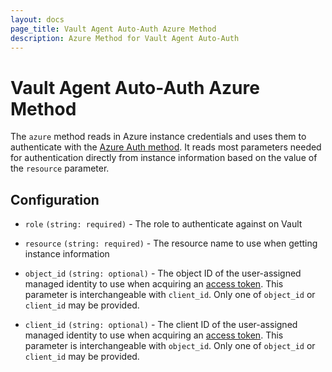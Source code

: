 ```yaml
---
layout: docs
page_title: Vault Agent Auto-Auth Azure Method
description: Azure Method for Vault Agent Auto-Auth
---
```


# Vault Agent Auto-Auth Azure Method

The `azure` method reads in Azure instance credentials and uses them to
authenticate with the [Azure Auth
method](/docs/auth/azure). It reads most
parameters needed for authentication directly from instance information based
on the value of the `resource` parameter.

## Configuration

- `role` `(string: required)` - The role to authenticate against on Vault

- `resource` `(string: required)` - The resource name to use when getting instance information

- `object_id` `(string: optional)` - The object ID of the user-assigned managed identity to use
  when acquiring an [access token](https://docs.microsoft.com/en-us/azure/active-directory/managed-identities-azure-resources/how-to-use-vm-token#get-a-token-using-http).
  This parameter is interchangeable with `client_id`. Only one of `object_id` or `client_id` may be provided.

- `client_id` `(string: optional)` - The client ID of the user-assigned managed identity to use
  when acquiring an [access token](https://docs.microsoft.com/en-us/azure/active-directory/managed-identities-azure-resources/how-to-use-vm-token#get-a-token-using-http).
  This parameter is interchangeable with `object_id`. Only one of `object_id` or `client_id` may be provided.

